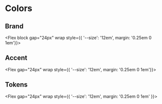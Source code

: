 

<Meta title="Colors" />


# Colors

## Brand

<Flex block gap="24px" wrap style={{ '--size': '12em', margin: '0.25em 0 1em'}}>
  <Color
    title="Primary"
    subtitle="Ribbon Blue"
    token="PRIMARY"
    value={colors.PRIMARY}
  />
  <Color
    title="Secondary"
    subtitle="Hawkes Blue"
    token="SECONDARY"
    value={colors.SECONDARY}
  />
  <Color
    title="Tertiary"
    subtitle="Cadet Blue"
    token="TERTIARY"
    value={colors.TERTIARY}
  />

  <Color
    title="Tertiary"
    subtitle="Waterloo Gray"
    token="DARK_TERTIARY"
    value={colors.DARK_TERTIARY}
    theme="dark"
  />
</Flex>


## Accent

<Flex gap="24px" wrap style={{ '--size': '12em', margin: '0.25em 0 1em'}}>
  <Color
    title="Notice"
    token="NOTICE"
    subtitle="Ribbon Blue"
    value={colors.NOTICE}
  />
  <Color
    title="Success"
    token="SUCCESS"
    subtitle="Caribbean Green"
    value={colors.SUCCESS}
  />
  <Color
    title="Warning"
    token="WARNING"
    subtitle="Amber Orange"
    value={colors.WARNING}
  />
  <Color
    title="Danger"
    token="DANGER"
    subtitle="Radical Red"
    value={colors.DANGER}
  />
</Flex>


## Tokens

<Flex gap="24px" wrap style={{ '--size': '12em', margin: '0.25em 0 1em' }}>
  <Color
    title="Background / Primary"
    token="BACKGROUND_PRIMARY"
    subtitle="White"
    value={colors.BACKGROUND_PRIMARY}
  />
  <Color
    title="Background / Secondary"
    token="BACKGROUND_SECONDARY"
    subtitle="Porcelain Gray"
    value={colors.BACKGROUND_SECONDARY}
  />

  <Color
    title="Background / Primary"
    token="DARK_BACKGROUND_PRIMARY"
    subtitle="Vulcan Blue"
    value={colors.DARK_BACKGROUND_PRIMARY}
    theme="dark"
  />
  <Color
    title="Background / Secondary"
    token="DARK_BACKGROUND_SECONDARY"
    subtitle="Ebony Blue"
    value={colors.DARK_BACKGROUND_SECONDARY}
    theme="dark"
  />

  <Divider />

  <Color
    title="Element / Primary"
    token="ELEMENT_PRIMARY"
    subtitle="Ribbon Blue"
    value={colors.ELEMENT_PRIMARY}
  />
  <Color
    title="Element / Secondary"
    token="ELEMENT_SECONDARY"
    subtitle="Hawkes Blue"
    value={colors.ELEMENT_SECONDARY}
  />
  <Color
    title="Element / Tertiary"
    token="ELEMENT_TERTIARY"
    subtitle="Cadet Blue"
    value={colors.ELEMENT_TERTIARY}
  />

  <Color
    title="Element / Tertiary"
    token="DARK_ELEMENT_TERTIARY"
    subtitle="Waterloo Gray"
    value={colors.DARK_ELEMENT_TERTIARY}
    theme="dark"
  />

  <Divider />

  <Color
    title="Element / Active"
    token="ELEMENT_ACTIVE"
    subtitle="Science Blue"
    value={colors.ELEMENT_ACTIVE}
  />
  <Color
    title="Element / Disabled"
    token="ELEMENT_DISABLED"
    subtitle="Geyser Gray"
    value={colors.ELEMENT_DISABLED}
  />
  <Color
    title="Element / Focus"
    token="ELEMENT_FOCUS"
    subtitle="Dodger Blue"
    value={colors.ELEMENT_FOCUS}
  />

  <Divider />

  <Color
    title="Element / Active"
    token="DARK_ELEMENT_ACTIVE"
    subtitle="Oxford Blue"
    value={colors.DARK_ELEMENT_ACTIVE}
    theme="dark"
  />
  <Color
    title="Element / Disabled"
    token="DARK_ELEMENT_DISABLED"
    subtitle="Trout Gray"
    value={colors.DARK_ELEMENT_DISABLED}
    theme="dark"
  />
  <Color
    title="Element / Focus"
    token="DARK_ELEMENT_FOCUS"
    subtitle="Denim Blue"
    value={colors.DARK_ELEMENT_FOCUS}
    theme="dark"
  />

  <Divider />

  <Color
    title="Text / Primary"
    token="TEXT_PRIMARY"
    subtitle="Haiti Blue"
    value={colors.TEXT_PRIMARY}
  />
  <Color
    title="Text / Secondary"
    token="TEXT_SECONDARY"
    subtitle="Hawkes Blue"
    value={colors.TEXT_SECONDARY}
  />
</Flex>
